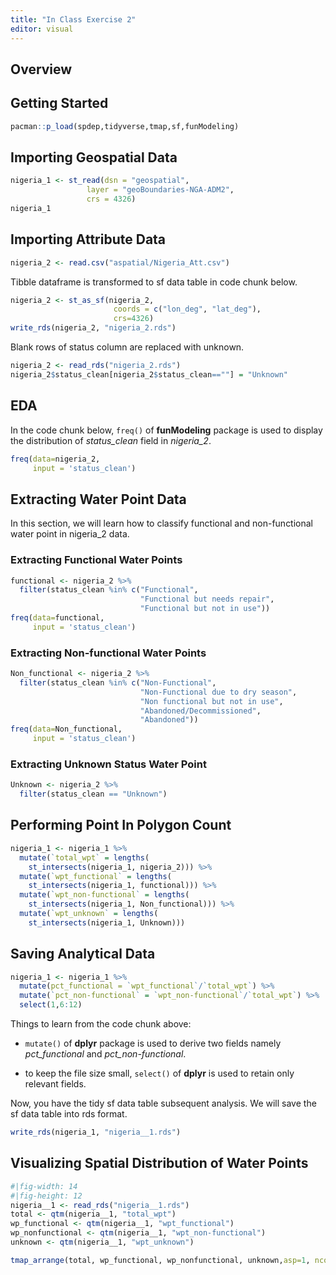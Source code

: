 ```yaml
---
title: "In Class Exercise 2"
editor: visual
---
```


## Overview

## Getting Started

```r
pacman::p_load(spdep,tidyverse,tmap,sf,funModeling)
```

## Importing Geospatial Data

```r
nigeria_1 <- st_read(dsn = "geospatial", 
                 layer = "geoBoundaries-NGA-ADM2",
                 crs = 4326)
nigeria_1
```

## Importing Attribute Data

```r
nigeria_2 <- read.csv("aspatial/Nigeria_Att.csv")
```

Tibble dataframe is transformed to sf data table in code chunk below.

```r
nigeria_2 <- st_as_sf(nigeria_2, 
                       coords = c("lon_deg", "lat_deg"),
                       crs=4326) 
write_rds(nigeria_2, "nigeria_2.rds")
```

Blank rows of status column are replaced with unknown.

```r
nigeria_2 <- read_rds("nigeria_2.rds")
nigeria_2$status_clean[nigeria_2$status_clean==""] = "Unknown"
```

## EDA

In the code chunk below, `freq()` of **funModeling** package is used to display the distribution of *status_clean* field in *nigeria_2*.

```r
freq(data=nigeria_2, 
     input = 'status_clean')
```

## Extracting Water Point Data

In this section, we will learn how to classify functional and non-functional water point in nigeria_2 data.

### Extracting Functional Water Points

```r
functional <- nigeria_2 %>%
  filter(status_clean %in% c("Functional",
                             "Functional but needs repair",
                             "Functional but not in use"))
freq(data=functional, 
     input = 'status_clean')
```

### Extracting Non-functional Water Points

```r
Non_functional <- nigeria_2 %>%
  filter(status_clean %in% c("Non-Functional",
                             "Non-Functional due to dry season",
                             "Non functional but not in use",
                             "Abandoned/Decommissioned",
                             "Abandoned"))
freq(data=Non_functional, 
     input = 'status_clean')
```

### Extracting Unknown Status Water Point

```r
Unknown <- nigeria_2 %>%
  filter(status_clean == "Unknown")
```

## Performing Point In Polygon Count

```r
nigeria_1 <- nigeria_1 %>% 
  mutate(`total_wpt` = lengths(
    st_intersects(nigeria_1, nigeria_2))) %>%
  mutate(`wpt_functional` = lengths(
    st_intersects(nigeria_1, functional))) %>%
  mutate(`wpt_non-functional` = lengths(
    st_intersects(nigeria_1, Non_functional))) %>%
  mutate(`wpt_unknown` = lengths(
    st_intersects(nigeria_1, Unknown)))
```

## Saving Analytical Data

```r
nigeria_1 <- nigeria_1 %>%
  mutate(pct_functional = `wpt_functional`/`total_wpt`) %>%
  mutate(`pct_non-functional` = `wpt_non-functional`/`total_wpt`) %>%
  select(1,6:12)
```

Things to learn from the code chunk above:

-   `mutate()` of **dplyr** package is used to derive two fields namely *pct_functional* and *pct_non-functional*.

-   to keep the file size small, `select()` of **dplyr** is used to retain only relevant fields.

Now, you have the tidy sf data table subsequent analysis. We will save the sf data table into rds format.

```r
write_rds(nigeria_1, "nigeria__1.rds")
```

## Visualizing Spatial Distribution of Water Points

```r
#|fig-width: 14
#|fig-height: 12
nigeria__1 <- read_rds("nigeria__1.rds")
total <- qtm(nigeria__1, "total_wpt")
wp_functional <- qtm(nigeria__1, "wpt_functional")
wp_nonfunctional <- qtm(nigeria__1, "wpt_non-functional")
unknown <- qtm(nigeria__1, "wpt_unknown")

tmap_arrange(total, wp_functional, wp_nonfunctional, unknown,asp=1, ncol=2)
```
